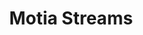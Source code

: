 ---
title: "Motia Streams"
description: "Learn how to use Motia Streams to build real-time, event driven apps"
---